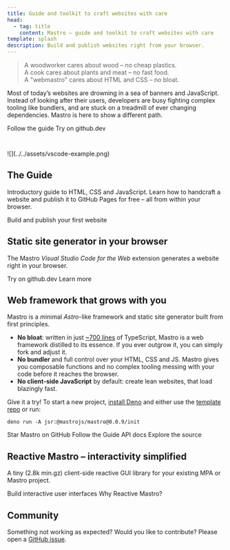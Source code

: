 ```yaml
---
title: Guide and toolkit to craft websites with care
head:
  - tag: title
    content: Mastro – guide and toolkit to craft websites with care
template: splash
description: Build and publish websites right from your browser.
---
```



> A woodworker cares about wood – no cheap plastics.\
> A cook cares about plants and meat – no fast food.\
> A "webmastro" cares about HTML and CSS – no bloat.

Most of today’s websites are drowning in a sea of banners and JavaScript.
Instead of looking after their users, developers are busy
fighting complex tooling like bundlers, and
are stuck on a treadmill of ever changing dependencies.
Mastro is here to show a different path.

<LinkButton href="/guide/">Follow the guide</LinkButton>
<LinkButton href="https://github.dev/mastrojs/template-basic" variant="secondary" class="hide-on-mobile">
  Try on github.dev
</LinkButton>

<p style="margin-top: 3em">![](../../assets/vscode-example.png)</p>


## The Guide

Introductory guide to HTML, CSS and JavaScript.
Learn how to handcraft a website and publish it to GitHub Pages for free – all from within your browser.

<LinkButton href="/guide/">Build and publish your first website</LinkButton>


## Static site generator in your browser

The Mastro _Visual Studio Code for the Web_ extension generates a website right in your browser.

<LinkButton href="https://github.dev/mastrojs/template-basic">Try on github.dev</LinkButton>
<LinkButton href="/guide/setup/" variant="secondary">Learn more</LinkButton>


## Web framework that grows with you

Mastro is a *m*inimal *Astro*-like framework and static site generator built from first principles.

- **No bloat**: written in just [~700 lines](https://github.com/mastrojs/mastro/tree/main/src#readme) of TypeScript,
  Mastro is a web framework distilled to its essence. If you ever outgrow it, you can simply fork and adjust it.
- **No bundler** and full control over your HTML, CSS and JS. Mastro gives you composable functions
and no complex tooling messing with your code before it reaches the browser.
- **No client-side JavaScript** by default: create lean websites, that load blazingly fast.

Give it a try! To start a new project, [install Deno](https://docs.deno.com/runtime/getting_started/installation/)
and either use the [template repo](https://github.com/mastrojs/template-basic-deno) or run:

```
deno run -A jsr:@mastrojs/mastro@0.0.9/init
```

<LinkButton href="https://github.com/mastrojs/mastro/" variant="secondary">Star Mastro on GitHub</LinkButton>
<LinkButton href="/guide/multiple-pages-with-shared-components/" variant="secondary">Follow the Guide</LinkButton>
<LinkButton href="https://jsr.io/@mastrojs/mastro/doc" variant="minimal">API docs</LinkButton>
<LinkButton href="https://github.com/mastrojs/mastro/tree/main/src#readme" variant="minimal">Explore the source</LinkButton>


## Reactive Mastro – interactivity simplified

A tiny (2.8k min.gz) client-side reactive GUI library for your existing MPA or Mastro project.

<LinkButton href="/reactive/">Build interactive user interfaces</LinkButton>
<LinkButton href="/reactive/why-reactive-mastro/" variant="secondary">Why Reactive Mastro?</LinkButton>


## Community

Something not working as expected? Would you like to contribute?
Please open a [GitHub issue](https://github.com/mastrojs/mastro/issues/).

<style>h1 \{ text-align: center; \}</style>
